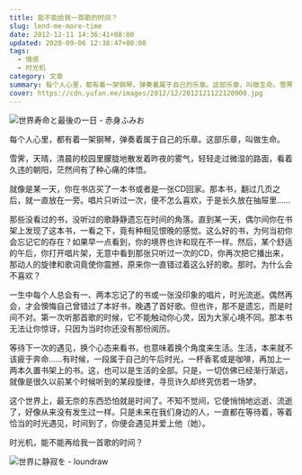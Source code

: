 ```yaml
---
title: 能不能给我一首歌的时间？
slug: lend-me-more-time
date: 2012-12-11 14:36:41+08:00
updated: 2020-09-06 12:38:47+08:00
tags:
  - 情感
  - 时光机
category: 文章
summary: 每个人心里，都有着一架钢琴，弹奏着属于自己的乐章。这部乐章，叫做生命。雪霁，天晴，清晨的校园里朦胧地散发着昨夜的雾气，轻轻走过微湿的路面，看着久违的朝阳，茫然间有了种心痛的体悟。
cover: https://cdn.yufan.me/images/2012/12/2012121122120900.jpg
---
```


![世界寿命と最後の一日 - 赤身ふみお](https://cdn.yufan.me/images/2012/12/2012121122144500.jpg)

<MusicPlayer id={2066670550} />

每个人心里，都有着一架钢琴，弹奏着属于自己的乐章。这部乐章，叫做生命。

雪霁，天晴，清晨的校园里朦胧地散发着昨夜的雾气，轻轻走过微湿的路面，看着久违的朝阳，茫然间有了种心痛的体悟。

就像是某一天，你在书店买了一本书或者是一张CD回家。那本书，翻过几页之后，就一直放在一旁。唱片只听过一次，便不怎么喜欢，于是长久放在抽屉里……

那些没看过的书，没听过的歌静静遗忘在时间的角落。直到某一天，偶尔间你在书架上发现了这本书，一看之下，竟有种相见恨晚的感觉。这么好的书，为何当初你会忘记它的存在？如果早一点看到，你的境界也许和现在不一样。然后，某个舒适的午后，你打开唱片架，无意中看到那张只听过一次的CD，你再次把它播出来，那动人的旋律和歌词竟使你震撼，原来你一直错过着这么好的歌。那时。为什么会不喜欢？

一生中每个人总会有一、两本忘记了的书或一张没印象的唱片，时光流逝。偶然再会，才会懊悔自己曾错过了本好书，晚遇了首好歌。但也许，那不是遗忘，而是时间不对。第一次听那首歌的时候，它不能触动你心灵，因为大家心境不同。那本书无法让你惊讶，只因为当时你还没有那份阅历。

等待下一次的遇见，换个心态来看书，也意味着换个角度来生活。生活，本来就不该疲于奔命……有时候，一段属于自己的午后时光，一杯香茗或是咖啡，再加上一两本久置书架上的书。这，也可以是生活的全部。只是，一切仿佛已经渐行渐远，就像是很久以前某个时候听到的某段旋律，寻觅许久却终究仿若一场梦。

这个世界上，最无奈的东西恐怕就是时间了。不知不觉间，它便悄悄地远逝、流逝了，好像从来没有发生过一样。只是未来在我们身边的人，一直都在等待着，等着恰当的时光遇见，时间到了，你便会遇见并爱上他（她）。

时光机，能不能再给我一首歌的时间？

![世界に静寂を - loundraw](https://cdn.yufan.me/images/2012/12/2012121122170800.jpg)
